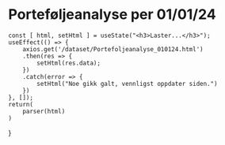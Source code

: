 # Porteføljeanalyse per 01/01/24


    const [ html, setHtml ] = useState("<h3>Laster...</h3>");
    useEffect(() => {
        axios.get('/dataset/Portefoljeanalyse_010124.html')
        .then(res => {
            setHtml(res.data);
        })
        .catch(error => { 
            setHtml("Noe gikk galt, vennligst oppdater siden.")
        })
    }, []);
    return(
        parser(html)
    )
}

<Analyse />